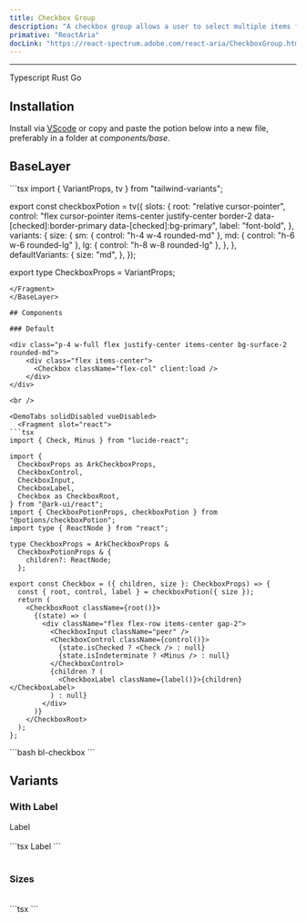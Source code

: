 ```yaml
---
title: Checkbox Group
description: "A checkbox group allows a user to select multiple items from a list of options."
primative: "ReactAria"
docLink: "https://react-spectrum.adobe.com/react-aria/CheckboxGroup.html"
---
```


---


<MdxExample>
  <CheckboxGroup label="Favorite Language">
    <Checkbox value="typescript" client:load> Typescript </Checkbox>
     <Checkbox value="rust" client:load> Rust </Checkbox>
     <Checkbox value="go" client:load> Go </Checkbox>
  </CheckboxGroup>
</MdxExample>

## Installation

Install via [VScode](/docs/getting-started/vsc) or copy and paste the potion below into a new file, preferably in a folder at *components/base*.

## BaseLayer

<BaseLayer>
<Fragment slot="contentSlot">
```tsx
import { VariantProps, tv } from "tailwind-variants";

export const checkboxPotion = tv({
  slots: {
    root: "relative cursor-pointer",
    control:
      "flex cursor-pointer items-center justify-center border-2 data-[checked]:border-primary data-[checked]:bg-primary",
    label: "font-bold",
  },
  variants: {
    size: {
      sm: { control: "h-4 w-4 rounded-md" },
      md: { control: "h-6 w-6 rounded-lg" },
      lg: { control: "h-8 w-8 rounded-lg" },
    },
  },
  defaultVariants: {
    size: "md",
  },
});

export type CheckboxProps = VariantProps<typeof checkboxPotion>;

````
</Fragment>
</BaseLayer>

## Components

### Default

<div class="p-4 w-full flex justify-center items-center bg-surface-2 rounded-md">
    <div class="flex items-center">
      <Checkbox className="flex-col" client:load />
    </div>
</div>

<br />

<DemoTabs solidDisabled vueDisabled>
  <Fragment slot="react">
```tsx
import { Check, Minus } from "lucide-react";

import {
  CheckboxProps as ArkCheckboxProps,
  CheckboxControl,
  CheckboxInput,
  CheckboxLabel,
  Checkbox as CheckboxRoot,
} from "@ark-ui/react";
import { CheckboxPotionProps, checkboxPotion } from "@potions/checkboxPotion";
import type { ReactNode } from "react";

type CheckboxProps = ArkCheckboxProps &
  CheckboxPotionProps & {
    children?: ReactNode;
  };

export const Checkbox = ({ children, size }: CheckboxProps) => {
  const { root, control, label } = checkboxPotion({ size });
  return (
    <CheckboxRoot className={root()}>
      {(state) => (
        <div className="flex flex-row items-center gap-2">
          <CheckboxInput className="peer" />
          <CheckboxControl className={control()}>
            {state.isChecked ? <Check /> : null}
            {state.isIndeterminate ? <Minus /> : null}
          </CheckboxControl>
          {children ? (
            <CheckboxLabel className={label()}>{children}</CheckboxLabel>
          ) : null}
        </div>
      )}
    </CheckboxRoot>
  );
};

````

</Fragment>

<Fragment slot="vsc">
```bash
bl-checkbox
```
</Fragment>
</DemoTabs>

## Variants

### With Label

<div class="flex w-full items-center justify-center rounded-md bg-surface-2 p-4">
  <div class="flex items-center">
    <Checkbox client:only="react">Label</Checkbox>
  </div>
</div>

<br />

<div className="max-h-72 w-full overflow-y-auto rounded-xl bg-[#1b1e28]">
  ```tsx
  <Checkbox>Label</Checkbox>
  ```
</div>

<br />

### Sizes

<div class="flex w-full items-center justify-center rounded-md bg-surface-2 p-4">
  <div class="flex items-center gap-2">
    <Checkbox size="sm" client:load />
    <Checkbox size="md" client:load />
    <Checkbox size="lg" client:load />
  </div>
</div>

<br />

<div className="max-h-72 w-full overflow-y-auto rounded-xl bg-[#1b1e28]">
  ```tsx
  <Checkbox size="sm" />
  <Checkbox size="md" />
  <Checkbox size="lg" />
  ```
</div>
